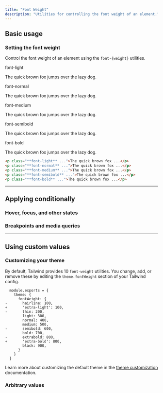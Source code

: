```yaml
---
title: "Font Weight"
description: "Utilities for controlling the font weight of an element."
---
```




## Basic usage

### Setting the font weight

Control the font weight of an element using the `font-{weight}` utilities.

<Example>
  <div class="flex flex-col gap-8">
    <div>
      <span class="font-medium text-sm text-gray-500 font-mono mb-3">font-light</span>
      <p class="font-light text-lg text-gray-900 dark:text-gray-200">
        The quick brown fox jumps over the lazy dog.
      </p>
    </div>
    <div>
      <span class="font-medium text-sm text-gray-500 font-mono mb-3">font-normal</span>
      <p class="font-normal text-lg text-gray-900 dark:text-gray-200">
        The quick brown fox jumps over the lazy dog.
      </p>
    </div>
    <div>
      <span class="font-medium text-sm text-gray-500 font-mono mb-3">font-medium</span>
      <p class="font-medium text-lg text-gray-900 dark:text-gray-200">
        The quick brown fox jumps over the lazy dog.
      </p>
    </div>
    <div>
      <span class="font-medium text-sm text-gray-500 font-mono mb-3">font-semibold</span>
      <p class="font-semibold text-lg text-gray-900 dark:text-gray-200">
        The quick brown fox jumps over the lazy dog.
      </p>
    </div>
    <div>
      <span class="font-medium text-sm text-gray-500 font-mono mb-3">font-bold</span>
      <p class="font-bold text-lg text-gray-900 dark:text-gray-200">
        The quick brown fox jumps over the lazy dog.
      </p>
    </div>
  </div>
</Example>

```html
<p class="**font-light** ...">The quick brown fox ...</p>
<p class="**font-normal** ...">The quick brown fox ...</p>
<p class="**font-medium** ...">The quick brown fox ...</p>
<p class="**font-semibold** ...">The quick brown fox ...</p>
<p class="**font-bold** ...">The quick brown fox ...</p>
```

---

## <Heading ignore>Applying conditionally</Heading>

### <Heading ignore>Hover, focus, and other states</Heading>

<HoverFocusAndOtherStates defaultClass="font-normal" featuredClass="font-bold" element="p"  />

### <Heading ignore>Breakpoints and media queries</Heading>

<BreakpointsAndMediaQueries defaultClass="font-normal" featuredClass="font-bold" element="p"  />

---

## Using custom values

### Customizing your theme

By default, Tailwind provides 10 `font-weight` utilities. You change, add, or remove these by editing the `theme.fontWeight` section of your Tailwind config.

```diff-js tailwind.config.js
  module.exports = {
    theme: {
      fontWeight: {
-       hairline: 100,
+       'extra-light': 100,
-       thin: 200,
        light: 300,
        normal: 400,
        medium: 500,
-       semibold: 600,
        bold: 700,
-       extrabold: 800,
+       'extra-bold': 800,
        black: 900,
      }
    }
  }
```

Learn more about customizing the default theme in the [theme customization](/docs/theme#customizing-the-default-theme) documentation.

### Arbitrary values

<ArbitraryValues property="font-weight" featuredClass="font-[1100]" element="p"  />
